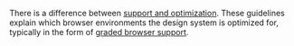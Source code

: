 
<Meta title="Guidelines/Browser support" />

There is a difference between [support and optimization](http://bradfrost.com/blog/mobile/support-vs-optimization/). These guidelines explain which browser environments the design system is optimized for, typically in the form of [graded browser support](https://github.com/yui/yui3/wiki/Graded-Browser-Support).
